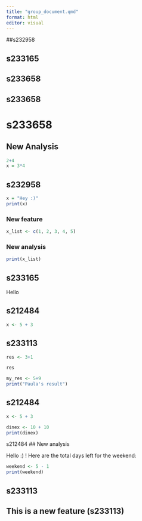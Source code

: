 ```yaml
---
title: "group_document.qmd"
format: html
editor: visual
---
```



##s232958

## s233165


## s233658

## s233658



# s233658

## New Analysis


```r
2+4
x = 3*4
```
## s232958

```r
x = "Hey :)"
print(x)
```

### New feature

```r
x_list <- c(1, 2, 3, 4, 5)
```

### New analysis

```r
print(x_list)
```

## s233165

Hello

## s212484

```r
x <- 5 + 3
```

## s233113

```r
res <- 3+1

```

```r
res
```

```r
my_res <- 5+9
print("Paula's result")
```

## s212484

```r
x <- 5 + 3
```

```r
dinex <- 10 + 10
print(dinex)
```

s212484
## New analysis

Hello :) ! Here are the total days left for the weekend:

```r
weekend <- 5 - 1
print(weekend)
```

## s233113

## This is a new feature (s233113)

